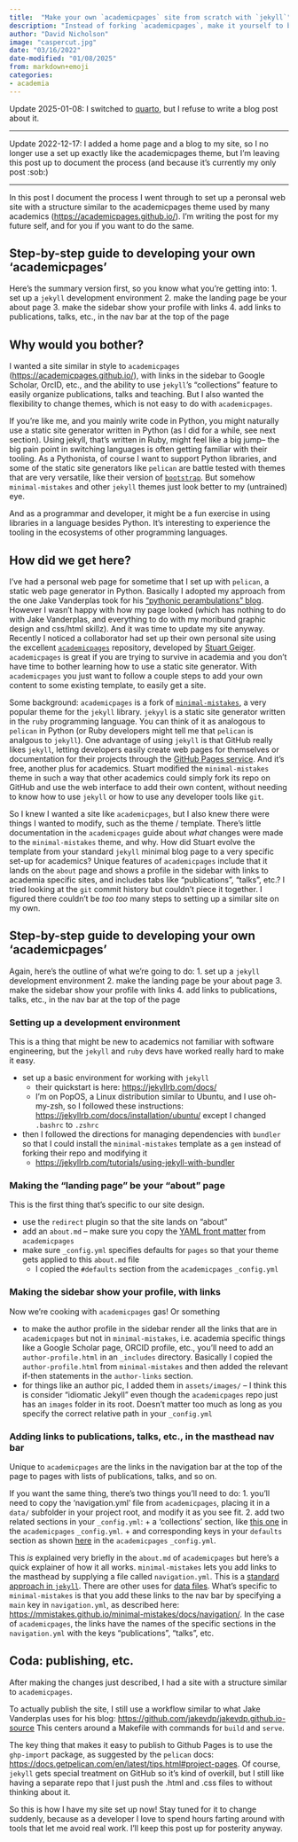 ```yaml
---
title:  "Make your own `academicpages` site from scratch with `jekyll`"
description: "Instead of forking `academicpages`, make it yourself to better understand jekyll"
author: "David Nicholson"
image: "caspercut.jpg"
date: "03/16/2022"
date-modified: "01/08/2025"
from: markdown+emoji
categories:
- academia
---
```


Update 2025-01-08: I switched to [quarto](https://quarto.org/docs/websites/website-blog.html), but I refuse to write a blog post about it.

---

Update 2022-12-17: I added a home page and a blog to my site,
so I no longer use a set up exactly like the academicpages theme,
but I'm leaving this post up to document the process
(and because it's currently my only post :sob:)

---

In this post I document the process I went through
to set up a peronsal web site with a structure
similar to the academicpages theme
used by many academics (<https://academicpages.github.io/>).
I'm writing the post for my future self,
and for you if you want to do the same.

## Step-by-step guide to developing your own 'academicpages'
Here's the summary version first, so you know what you're getting into:
1. set up a `jekyll` development environment
2. make the landing page be your about page
3. make the sidebar show your profile with links
4. add links to publications, talks, etc., in the nav bar at the top of the page

## Why would you bother?

I wanted a site similar in style to `academicpages`
(<https://academicpages.github.io/>),
with links in the sidebar to Google Scholar, OrcID, etc.,
and the ability to use `jekyll`'s "collections" feature
to easily organize publications, talks and teaching.
But I also wanted the flexibility to change themes,
which is not easy to do with `academicpages`.

If you're like me, and you mainly write code in Python,
you might naturally use a static site generator
written in Python (as I did for a while, see next section).
Using jekyll, that's written in Ruby, might feel like a big jump--
the big pain point in switching languages is often
getting familiar with their tooling.
As a Pythonista, of course I want to support Python libraries,
and some of the static site generators like `pelican`
are battle tested with themes that are very versatile,
like their version of
[`bootstrap`](https://github.com/getpelican/pelican-themes/tree/master/pelican-bootstrap3).
But somehow `minimal-mistakes` and other `jekyll` themes just look better
to my (untrained) eye.

And as a programmar and developer, it might be a fun exercise
in using libraries in a language besides Python.
It's interesting to experience the tooling in the ecosystems
of other programming languages.

## How did we get here?

I've had a personal web page for sometime that I set up with
`pelican`, a static web page generator in Python.
Basically I adopted my approach from the one Jake Vanderplas took for his
["pythonic perambulations" blog](https://github.com/jakevdp/jakevdp.github.io-source/).
However I wasn't happy with how my page looked
(which has nothing to do with Jake Vanderplas,
and everything to do with my moribund graphic design and css/html skillz).
And it was time to update my site anyway.
Recently I noticed a collaborator had set up their own personal site using the
excellent [`academicpages`](https://academicpages.github.io/) repository,
developed by [Stuart Geiger](https://stuartgeiger.com/).
`academicpages` is great if you are trying to survive in academia
and you don't have time to bother learning how to use a static site generator.
With `academicpages` you just want to follow a couple steps to add your own
content to some existing template, to easily get a site.

Some background:
`academicpages` is a fork of [`minimal-mistakes`](https://mmistakes.github.io/minimal-mistakes/),
a very popular theme for the `jekyll` library.
`jekyyl` is a static site generator written in
the `ruby` programming language.
You can think of it as analogous to `pelican` in Python
(or Ruby developers might tell me that `pelican` is analgous to `jekyll`).
One advantage of using `jekyll` is that
GitHub really likes `jekyll`,
letting developers easily create web pages for themselves or documentation
for their projects through the
[GitHub Pages service](https://docs.github.com/en/free-pro-team@latest/github/working-with-github-pages/about-github-pages-and-jekyll).
And it's free, another plus for academics.
Stuart modified the `minimal-mistakes` theme in such a way
that other academics could simply fork its repo
on GitHub and use the web interface to add their own content,
without needing to know how to use `jekyll`
or how to use any developer tools like `git`.

So I knew I wanted a site like `academicpages`,
but I also knew there were things I wanted to modify, such as the theme / template.
There's little documentation in the `academicpages` guide about
*what* changes were made to the `minimal-mistakes` theme, and why.
How did Stuart evolve the template from your standard `jekyll`
minimal blog page to a very specific set-up for academics?
Unique features of `academicpages` include
that it lands on the `about` page and shows a profile in the sidebar
with links to academia specific sites, and
includes tabs like "publications", "talks", etc.?
I tried looking at the `git` commit history but couldn't
piece it together.
I figured there couldn't be *too too* many steps
to setting up a similar site on my own.

## Step-by-step guide to developing your own 'academicpages'
Again, here's the outline of what we're going to do:
1. set up a `jekyll` development environment
2. make the landing page be your about page
3. make the sidebar show your profile with links
4. add links to publications, talks, etc., in the nav bar at the top of the page

### Setting up a development environment
This is a thing that might be new to academics
not familiar with software engineering,
but the `jekyll` and `ruby` devs have worked really hard
to make it easy.

* set up a basic environment for working with `jekyll`
  - their quickstart is here: <https://jekyllrb.com/docs/>
  - I'm on PopOS, a Linux distribution similar to Ubuntu, and I use oh-my-zsh,
    so I followed these instructions: <https://jekyllrb.com/docs/installation/ubuntu/>
    except I changed `.bashrc` to `.zshrc`
* then I followed the directions for managing dependencies with `bundler`
  so that I could install the `minimal-mistakes` template as a `gem`
  instead of forking their repo and modifying it
  + <https://jekyllrb.com/tutorials/using-jekyll-with-bundler>

### Making the "landing page" be your "about" page
This is the first thing that's specific to our site design.

* use the `redirect` plugin so that the site lands on "about"
* add an `about.md` --
  make sure you copy the [YAML front matter](https://jekyllrb.com/docs/front-matter/)
  from `academicpages`
* make sure `_config.yml` specifies defaults for `pages` so that your
  theme gets applied to this `about.md` file
  + I copied the `#defaults` section from the `academicpages` `_config.yml`

### Making the sidebar show your profile, with links
Now we're cooking with `academicpages` gas! Or something

+ to make the author profile in the sidebar render all the links that are
  in `academicpages` but not in `minimal-mistakes`, i.e. academia specific
  things like a Google Scholar page, ORCID profile, etc., you'll need to add
  an `author-profile.html` in an `_includes` directory.
  Basically I copied the `author-profile.html` from `minimal-mistakes` and
  then added the relevant if-then statements in the `author-links` section.
* for things like an author pic, I added them in `assets/images/` -- I think
  this is consider "idiomatic Jekyll" even though the `academicpages` repo
  just has an `images` folder in its root. Doesn't matter too much as long
  as you specify the correct relative path in your `_config.yml`

### Adding links to publications, talks, etc., in the masthead nav bar
Unique to `academicpages` are the links in the navigation bar
at the top of the page to pages with lists of publications, talks,
and so on.

If you want the same thing, there's two things you'll need to do:
1. you'll need to copy the 'navigation.yml' file from `academicpages`,
placing it in a `data/` subfolder in your project root,
and modify it as you see fit.
2. add two related sections in your `_config.yml`:
  + a 'collections' section,
    like [this one](https://github.com/academicpages/academicpages.github.io/blob/25c30de2b4ce3e3f23559384699bb4b9865d6473/_config.yml#L176)
    in the `academicpages` `_config.yml`.
  + and corresponding keys in your `defaults` section
    as shown [here](https://github.com/academicpages/academicpages.github.io/blob/25c30de2b4ce3e3f23559384699bb4b9865d6473/_config.yml#L212)
    in the `academicpages` `_config.yml`.

This *is* explained very briefly in the `about.md` of `academicpages` but
here's a quick explainer of how it all works.
`minimal-mistakes` lets you add links to the masthead
by supplying a file called `navigation.yml`.
This is a
[standard approach in `jekyll`](https://jekyllrb.com/tutorials/navigation/).
There are other uses for [data files](https://jekyllrb.com/docs/datafiles/).
What's specific to `minimal-mistakes` is that you
add these links to the nav bar by specifying a `main` key
in `navigation.yml`, as described here:
<https://mmistakes.github.io/minimal-mistakes/docs/navigation/>.
In the case of `academicpages`,
the links have the names of the specific sections
in the `navigation.yml` with the keys "publications", "talks", etc.

## Coda: publishing, etc.

After making the changes just described, I had a site
with a structure similar to `academicpages`.

To actually publish the site, I still use a workflow similar to
what Jake Vanderplas uses for his blog:
<https://github.com/jakevdp/jakevdp.github.io-source>
This centers around a Makefile with commands for `build` and `serve`.

The key thing that makes it easy to publish to Github Pages is to
use the `ghp-import` package, as suggested by the `pelican` docs:
<https://docs.getpelican.com/en/latest/tips.html#project-pages>.
Of course, `jekyll` gets special treatment on GitHub
so it's kind of overkill,
but I still like having a separate repo that I just push the
.html and .css files to without thinking about it.

So this is how I have my site set up now!
Stay tuned for it to change suddenly,
because as a developer I love to spend hours
farting around with tools that let me avoid real work.
I'll keep this post up for posterity anyway.
